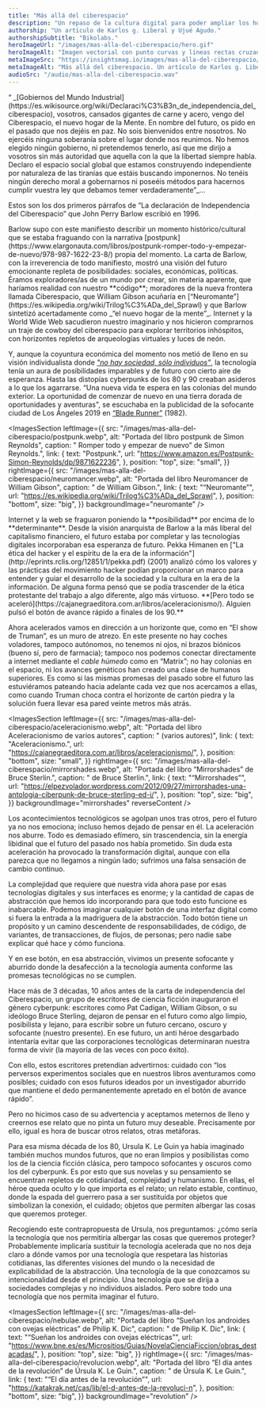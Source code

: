 ```yaml
---
title: "Más allá del ciberespacio"
description: "Un repaso de la cultura digital para poder ampliar los horizontes o crearlos nuevos."
authorship: "Un artículo de Karlos g. Liberal y Ujué Agudo."
authorshipSubtitle: "Bikolabs."
heroImageUrl: "/images/mas-alla-del-ciberespacio/hero.gif"
heroImageAlt: "Imagen vectorial con punto curvas y lineas rectas cruzadas"
metaImageSrc: "https://insightsmag.io/images/mas-alla-del-ciberespacio/meta-cover.jpg"
metaImageAlt: "Más allá del ciberespacio. Un artículo de Karlos g. Liberal y Ujué Agudo."
audioSrc: "/audio/mas-alla-del-ciberespacio.wav"
---
```



<ArticleIntroduccion>
  “ _[Gobiernos del Mundo Industrial](https://es.wikisource.org/wiki/Declaraci%C3%B3n_de_independencia_del_ciberespacio), 
  vosotros, cansados gigantes de carne y acero, vengo del Ciberespacio, el nuevo hogar de la Mente. 
  En nombre del futuro, os pido en el pasado que nos dejéis en paz. 
  No sois bienvenidos entre nosotros. No ejercéis ninguna soberanía sobre el lugar 
  donde nos reunimos. No hemos elegido ningún gobierno, ni pretendemos tenerlo, así 
  que me dirijo a vosotros sin más autoridad que aquella con la que la libertad siempre 
  habla. Declaro el espacio social global que estamos construyendo independiente por 
  naturaleza de las tiranías que estáis buscando imponernos. No tenéis ningún derecho 
  moral a gobernarnos ni poseéis métodos para hacernos cumplir vuestra ley que debamos 
  temer verdaderamente”_…

Estos son los dos primeros párrafos de “La declaración de Independencia del Ciberespacio”
que John Perry Barlow escribió en 1996.

</ArticleIntroduccion>

<ArticleSection>
Barlow supo con este manifiesto describir un momento histórico/cultural que se
estaba fraguando con la narrativa [postpunk](https://www.elargonauta.com/libros/postpunk-romper-todo-y-empezar-de-nuevo/978-987-1622-23-8/) propia del momento. La carta de Barlow,
con la irreverencia de todo manifiesto, mostró una visión del futuro emocionante
repleta de posibilidades: sociales, económicas, políticas. Éramos exploradores/as
de un mundo por crear, sin materia aparente, que haríamos realidad con nuestro
**código**; moradores de la nueva frontera llamada Ciberespacio, que William Gibson
acuñaría en [“Neuromante”](https://es.wikipedia.org/wiki/Trilog%C3%ADa_del_Sprawl) y que Barlow sintetizó acertadamente como _“el nuevo hogar
de la mente”_. Internet y la World Wide Web sacudieron nuestro imaginario y nos
hicieron comprarnos un traje de cowboy del ciberespacio para explorar territorios
inhóspitos, con horizontes repletos de arqueologías virtuales y luces de neón.

Y, aunque la coyuntura económica del momento nos metió de lleno en su visión
individualista donde _["no hay sociedad, sólo individuos”](https://www.publico.es/internacional/thatcher-o-individuo-colectividad.html)_, la tecnología tenía
un aura de posibilidades imparables y de futuro con cierto aire de esperanza.
Hasta las distopías cyberpunks de los 80 y 90 creaban asideros a lo que los agarrarse.
“Una nueva vida te espera en las colonias del mundo exterior. La oportunidad de
comenzar de nuevo en una tierra dorada de oportunidades y aventuras", se escuchaba
en la publicidad de la sofocante ciudad de Los Ángeles 2019 en [“Blade Runner”](https://www.filmaffinity.com/es/film358476.html) (1982).

</ArticleSection>

<ImagesSection
  leftImage={{
    src: "/images/mas-alla-del-ciberespacio/postpunk.webp",
    alt: "Portada del libro postpunk de Simon Reynolds",
    caption: " Romper todo y empezar de nuevo” de Simon Reynolds.",
    link: {
      text: "Postpunk.",
      url: "https://www.amazon.es/Postpunk-Simon-Reynolds/dp/9871622236",
    },
    position: "top",
    size: "small",
  }}
  rightImage={{
    src: "/images/mas-alla-del-ciberespacio/neuromancer.webp",
    alt: "Portada del libro Neuromancer de William Gibson",
    caption: " de William Gibson.",
    link: {
      text: "“Neuromante”",
      url: "https://es.wikipedia.org/wiki/Trilog%C3%ADa_del_Sprawl",
    },
    position: "bottom",
    size: "big",
  }}
  backgroundImage="neuromante"
/>

<ArticleSection>
Internet y la web se fraguaron poniendo la **posibilidad** por encima de lo **determinante**.
Desde la visión anarquista de Barlow a la más liberal del capitalismo financiero, el
futuro estaba por completar y las tecnologías digitales incorporaban esa esperanza de
futuro. Pekka Himanen en ["La ética del hacker y el espíritu de la era de la información"](http://eprints.rclis.org/12851/1/pekka.pdf)
(2001) analizó cómo los valores y las prácticas del movimiento hacker podían proporcionar
un marco para entender y guiar el desarrollo de la sociedad y la cultura en la era de
la información. De alguna forma pensó que se podía trascender de la ética protestante
del trabajo a algo diferente, algo más virtuoso. **[Pero todo se aceleró](https://cajanegraeditora.com.ar/libros/aceleracionismo/). Alguien pulsó
el botón de avance rápido a finales de los 90.**

Ahora acelerados vamos en dirección a un horizonte que, como en “El show de Truman”,
es un muro de atrezo. En este presente no hay coches voladores, tampoco autónomos,
no tenemos ni ojos, ni brazos biónicos (bueno sí, pero de farmacia); tampoco nos
podemos conectar directamente a internet mediante el _cable húmedo_ como en “Matrix”;
no hay colonias en el espacio, ni los avances genéticos han creado una clase de humanos
superiores. Es como si las mismas promesas del pasado sobre el futuro las estuviéramos
pateando hacia adelante cada vez que nos acercamos a ellas, como cuando Truman
choca contra el horizonte de cartón piedra y la solución fuera llevar esa pared veinte
metros más atrás.

</ArticleSection>

<ImagesSection
  leftImage={{
    src: "/images/mas-alla-del-ciberespacio/aceleracionismo.webp",
    alt: "Portada del libro Aceleracionismo de varios autores",
    caption: " (varios autores)",
    link: {
      text: "Aceleracionismo.",
      url: "https://cajanegraeditora.com.ar/libros/aceleracionismo/",
    },
    position: "bottom",
    size: "small",
  }}
  rightImage={{
    src: "/images/mas-alla-del-ciberespacio/mirrorshades.webp",
    alt: "Portada del libro “Mirrorshades” de Bruce Sterlin.",
    caption: " de Bruce Sterlin.",
    link: {
      text: "“Mirrorshades”",
      url: "https://elpezvolador.wordpress.com/2012/09/27/mirrorshades-una-antologia-ciberpunk-de-bruce-sterling-ed-i/",
    },
    position: "top",
    size: "big",
  }}
  backgroundImage="mirrorshades"
  reverseContent
/>

<ArticleSection>
  Los acontecimientos tecnológicos se agolpan unos tras otros, pero el futuro ya
  no nos emociona; incluso hemos dejado de pensar en él. La aceleración nos
  aburre. Todo es demasiado efímero, sin trascendencia, sin la energía libidinal
  que el futuro del pasado nos había prometido. Sin duda esta aceleración ha
  provocado la transformación digital, aunque con ella parezca que no llegamos a
  ningún lado; sufrimos una falsa sensación de cambio continuo.

La complejidad que requiere que nuestra vida ahora pase por esas tecnologías
digitales y sus interfaces es enorme; y la cantidad de capas de abstracción
que hemos ido incorporando para que todo esto funcione es inabarcable. Podemos
imaginar cualquier botón de una interfaz digital como si fuera la entrada a la
madriguera de la abstracción. Todo botón tiene un propósito y un camino
descendente de responsabilidades, de código, de variantes, de transacciones,
de flujos, de personas; pero nadie sabe explicar qué hace y cómo funciona.

Y en ese botón, en esa abstracción, vivimos un presente sofocante y aburrido
donde la desafección a la tecnología aumenta conforme las promesas
tecnológicas no se cumplen.

Hace más de 3 décadas, 10 años antes de la carta de independencia del
Ciberespacio, un grupo de escritores de ciencia ficción inauguraron el género
cyberpunk: escritores como Pat Cadigan, William Gibson, o su ideólogo Bruce
Sterling, dejaron de pensar en el futuro como algo limpio, posibilista y
lejano, para escribir sobre un futuro cercano, oscuro y sofocante (nuestro
presente). En ese futuro, un anti héroe desgarbado intentaría evitar que las
corporaciones tecnológicas determinaran nuestra forma de vivir (la mayoría de
las veces con poco éxito).

Con ello, estos escritores pretendían advertirnos: cuidado con “los perversos
experimentos sociales que en nuestros libros aventuramos como posibles;
cuidado con esos futuros ideados por un investigador aburrido que mantiene el
dedo permanentemente apretado en el botón de avance rápido”.

Pero no hicimos caso de su advertencia y aceptamos meternos de lleno y
creernos ese relato que no pinta un futuro muy deseable. Precisamente por
ello, igual es hora de buscar otros relatos, otras metáforas.

Para esa misma década de los 80, Ursula K. Le Guin ya había imaginado también
muchos mundos futuros, que no eran limpios y posibilistas como los de la
ciencia ficción clásica, pero tampoco sofocantes y oscuros como los del
cyberpunk. Es por esto que sus novelas y su pensamiento se encuentran repletos
de cotidianidad, complejidad y humanismo. En ellas, el héroe queda oculto y lo
que importa es el relato; un relato estable, continuo, donde la espada del
guerrero pasa a ser sustituída por objetos que simbolizan la conexión, el
cuidado; objetos que permiten albergar las cosas que queremos proteger.

Recogiendo este contrapropuesta de Ursula, nos preguntamos: ¿cómo sería la
tecnología que nos permitiría albergar las cosas que queremos proteger?
Probablemente implicaría sustituir la tecnología acelerada que no nos deja
claro a dónde vamos por una tecnología que respetara las historias cotidianas,
las diferentes visiones del mundo o la necesidad de explicabilidad de la
abstracción. Una tecnología de la que conozcamos su intencionalidad desde el
principio. Una tecnología que se dirija a sociedades complejas y no individuos
aislados. Pero sobre todo una tecnología que nos permita imaginar el futuro.

</ArticleSection>

<ImagesSection
  leftImage={{
    src: "/images/mas-alla-del-ciberespacio/nebulae.webp",
    alt: "Portada del libro “Sueñan los androides con ovejas eléctricas” de Philip K. Dic",
    caption: " de Philip K. Dic",
    link: {
      text: "“Sueñan los androides con ovejas eléctricas”",
      url: "https://www.bne.es/es/Micrositios/Guias/NovelaCienciaFiccion/obras_destacadas/",
    },
    position: "top",
    size: "big",
  }}
  rightImage={{
    src: "/images/mas-alla-del-ciberespacio/revolucion.webp",
    alt: "Portada del libro “El día antes de la revolución” de Úrsula K. Le Guin.",
    caption: " de Úrsula K. Le Guin.",
    link: {
      text: "“El día antes de la revolución”",
      url: "https://katakrak.net/cas/lib/el-d-antes-de-la-revoluci-n",
    },
    position: "bottom",
    size: "big",
  }}
  backgroundImage="revolution"
/>
